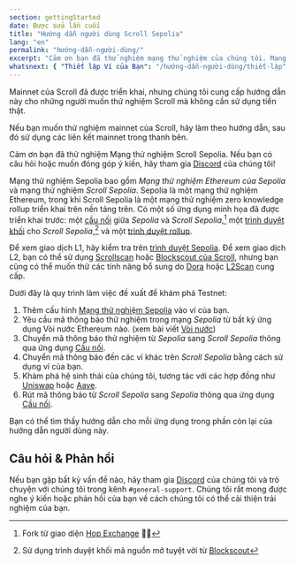 ```yaml
---
section: gettingStarted
date: Được sửa lần cuối
title: "Hướng dẫn người dùng Scroll Sepolia"
lang: "en"
permalink: "hướng-dẫn-người-dùng/"
excerpt: "Cảm ơn bạn đã thử nghiệm mạng thử nghiệm của chúng tôi. Mạng thử nghiệm Sepolia bao gồm Mạng thử nghiệm Ethereum của Sepolia và mạng thử nghiệm Scroll Sepolia."
whatsnext: { "Thiết lập Ví của Bạn": "/hướng-dẫn-người-dùng/thiết-lập" }
---
```



<Aside type="tip" title="Mainnet is Live!">

Mainnet của Scroll đã được triển khai, nhưng chúng tôi cung cấp hướng dẫn này cho những người muốn thử nghiệm Scroll mà không cần sử dụng tiền thật.

Nếu bạn muốn thử nghiệm mainnet của Scroll, hãy làm theo hướng dẫn, sau đó sử dụng các liên kết mainnet trong thanh bên.

</Aside>

Cảm ơn bạn đã thử nghiệm Mạng thử nghiệm Scroll Sepolia. Nếu bạn có câu hỏi hoặc muốn đóng góp ý kiến, hãy tham gia [Discord](https://discord.gg/scroll) của chúng tôi!

Mạng thử nghiệm Sepolia bao gồm _Mạng thử nghiệm Ethereum của Sepolia_ và mạng thử nghiệm _Scroll Sepolia_. Sepolia là một mạng thử nghiệm Ethereum, trong khi Scroll Sepolia là một mạng thử nghiệm zero knowledge rollup triển khai trên nền tảng trên. Có một số ứng dụng minh họa đã được triển khai trước: một [cầu nối](https://sepolia.scroll.io/bridge) giữa _Sepolia_ và _Scroll Sepolia_,[^1] một [trình duyệt khối](https://sepolia-blockscout.scroll.io/) cho _Scroll Sepolia_,[^2] và một [trình duyệt rollup](https://sepolia.scroll.io/rollupscan).

Để xem giao dịch L1, hãy kiểm tra trên [trình duyệt Sepolia](https://sepolia.etherscan.io/).
Để xem giao dịch L2, bạn có thể sử dụng [Scrollscan](https://sepolia.scrollscan.com) hoặc [Blockscout của Scroll](https://sepolia-blockscout.scroll.io/), nhưng bạn cũng có thể muốn thử các tính năng bổ sung do [Dora](https://www.ondora.xyz/network/scroll-sepolia/interactions) hoặc [L2Scan](https://scroll-sepolia.l2scan.co/) cung cấp.

Dưới đây là quy trình làm việc đề xuất để khám phá Testnet:

1. Thêm cấu hình [Mạng thử nghiệm Sepolia](https://sepolia.scroll.io/portal) vào ví của bạn.
2. Yêu cầu mã thông báo thử nghiệm trong mạng _Sepolia_ từ bất kỳ ứng dụng Vòi nước Ethereum nào. (xem bài viết [Vòi nước](/hướng-dẫn-người-dùng/vòi-nước))
3. Chuyển mã thông báo thử nghiệm từ _Sepolia_ sang _Scroll Sepolia_ thông qua ứng dụng [Cầu nối](https://sepolia.scroll.io/bridge).
4. Chuyển mã thông báo đến các ví khác trên _Scroll Sepolia_ bằng cách sử dụng ví của bạn.
5. Khám phá hệ sinh thái của chúng tôi, tương tác với các hợp đồng như [Uniswap](https://uniswap-showcase.sepolia.scroll.xyz/) hoặc [Aave](https://app.aave.com).
6. Rút mã thông báo từ _Scroll Sepolia_ sang _Sepolia_ thông qua ứng dụng [Cầu nối](https://sepolia.scroll.io/bridge).

Bạn có thể tìm thấy hướng dẫn cho mỗi ứng dụng trong phần còn lại của hướng dẫn người dùng này.

## Câu hỏi & Phản hồi

Nếu bạn gặp bất kỳ vấn đề nào, hãy tham gia [Discord](https://discord.gg/scroll) của chúng tôi và trò chuyện với chúng tôi trong kênh `#general-support`. Chúng tôi rất mong được nghe ý kiến hoặc phản hồi của bạn về cách chúng tôi có thể cải thiện trải nghiệm của bạn.

[^1]: Fork từ giao diện [Hop Exchange](https://hop.exchange/) 🐇🙌
[^2]: Sử dụng trình duyệt khối mã nguồn mở tuyệt vời từ [Blockscout](https://blockscout.com/)
